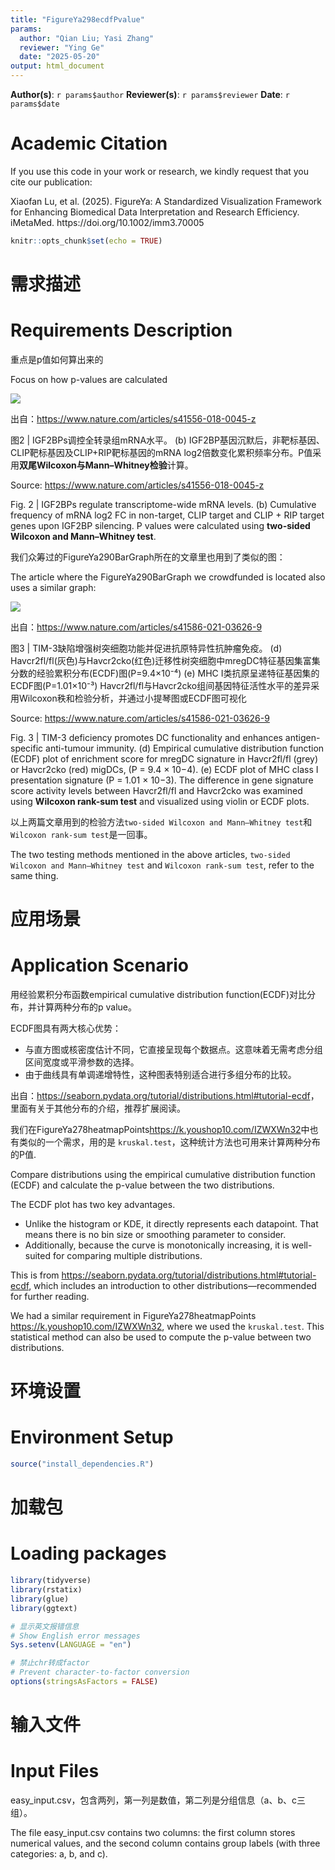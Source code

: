 ```yaml
---
title: "FigureYa298ecdfPvalue"
params:
  author: "Qian Liu; Yasi Zhang"
  reviewer: "Ying Ge"
  date: "2025-05-20"
output: html_document
---
```


**Author(s)**: `r params$author`
**Reviewer(s)**: `r params$reviewer`
**Date**: `r params$date`

# Academic Citation
If you use this code in your work or research, we kindly request that you cite our publication:

Xiaofan Lu, et al. (2025). FigureYa: A Standardized Visualization Framework for Enhancing Biomedical Data Interpretation and Research Efficiency. iMetaMed. https://doi.org/10.1002/imm3.70005


```r
knitr::opts_chunk$set(echo = TRUE)
```

# 需求描述
# Requirements Description

重点是p值如何算出来的

Focus on how p-values are calculated

![](example.png)

出自：<https://www.nature.com/articles/s41556-018-0045-z>

图2 | IGF2BPs调控全转录组mRNA水平。
(b) IGF2BP基因沉默后，非靶标基因、CLIP靶标基因及CLIP+RIP靶标基因的mRNA log2倍数变化累积频率分布。P值采用**双尾Wilcoxon与Mann–Whitney检验**计算。

Source: <https://www.nature.com/articles/s41556-018-0045-z>

Fig. 2 | IGF2BPs regulate transcriptome-wide mRNA levels.
(b) Cumulative frequency of mRNA log2 FC in non-target, CLIP target and CLIP + RIP target genes upon IGF2BP silencing. P values were calculated using **two-sided Wilcoxon and Mann–Whitney test**.

我们众筹过的FigureYa290BarGraph所在的文章里也用到了类似的图：

The article where the FigureYa290BarGraph we crowdfunded is located also uses a similar graph:

![](example2.png)

出自：<https://www.nature.com/articles/s41586-021-03626-9>

图3 | TIM-3缺陷增强树突细胞功能并促进抗原特异性抗肿瘤免疫。
(d) Havcr2fl/fl(灰色)与Havcr2cko(红色)迁移性树突细胞中mregDC特征基因集富集分数的经验累积分布(ECDF)图(P=9.4×10⁻⁴)
(e) MHC I类抗原呈递特征基因集的ECDF图(P=1.01×10⁻³)
Havcr2fl/fl与Havcr2cko组间基因特征活性水平的差异采用Wilcoxon秩和检验分析，并通过小提琴图或ECDF图可视化

Source: <https://www.nature.com/articles/s41586-021-03626-9>

Fig. 3 | TIM-3 deficiency promotes DC functionality and enhances antigen-specific anti-tumour immunity.
(d) Empirical cumulative distribution function (ECDF) plot of enrichment score for mregDC signature in Havcr2fl/fl (grey) or Havcr2cko (red) migDCs, (P = 9.4 × 10−4). (e) ECDF plot of MHC class I presentation signature (P = 1.01 × 10−3).
The difference in gene signature score activity levels between Havcr2fl/fl and Havcr2cko was examined using **Wilcoxon rank-sum test** and visualized using violin or ECDF plots.

以上两篇文章用到的检验方法`two-sided Wilcoxon and Mann–Whitney test`和`Wilcoxon rank-sum test`是一回事。

The two testing methods mentioned in the above articles, `two-sided Wilcoxon and Mann–Whitney test` and `Wilcoxon rank-sum test`, refer to the same thing.

# 应用场景
# Application Scenario

用经验累积分布函数empirical cumulative distribution function(ECDF)对比分布，并计算两种分布的p value。

ECDF图具有两大核心优势：

- 与直方图或核密度估计不同，它直接呈现每个数据点。这意味着无需考虑分组区间宽度或平滑参数的选择。
- 由于曲线具有单调递增特性，这种图表特别适合进行多组分布的比较。

出自：<https://seaborn.pydata.org/tutorial/distributions.html#tutorial-ecdf>，里面有关于其他分布的介绍，推荐扩展阅读。

我们在FigureYa278heatmapPoints<https://k.youshop10.com/IZWXWn32>中也有类似的一个需求，用的是 `kruskal.test`，这种统计方法也可用来计算两种分布的P值.

Compare distributions using the empirical cumulative distribution function (ECDF) and calculate the p-value between the two distributions.

The ECDF plot has two key advantages.

- Unlike the histogram or KDE, it directly represents each datapoint. That means there is no bin size or smoothing parameter to consider.
- Additionally, because the curve is monotonically increasing, it is well-suited for comparing multiple distributions.

This is from <https://seaborn.pydata.org/tutorial/distributions.html#tutorial-ecdf>, which includes an introduction to other distributions—recommended for further reading.

We had a similar requirement in FigureYa278heatmapPoints <https://k.youshop10.com/IZWXWn32>, where we used the `kruskal.test`. This statistical method can also be used to compute the p-value between two distributions.

# 环境设置
# Environment Setup


```r
source("install_dependencies.R")

```

# 加载包
# Loading packages

```r
library(tidyverse)
library(rstatix)
library(glue)
library(ggtext)

# 显示英文报错信息
# Show English error messages
Sys.setenv(LANGUAGE = "en")

# 禁止chr转成factor
# Prevent character-to-factor conversion
options(stringsAsFactors = FALSE)
```

# 输入文件
# Input Files

easy_input.csv，包含两列，第一列是数值，第二列是分组信息（a、b、c三组）。

The file easy_input.csv contains two columns: the first column stores numerical values, and the second column contains group labels (with three categories: a, b, and c).

